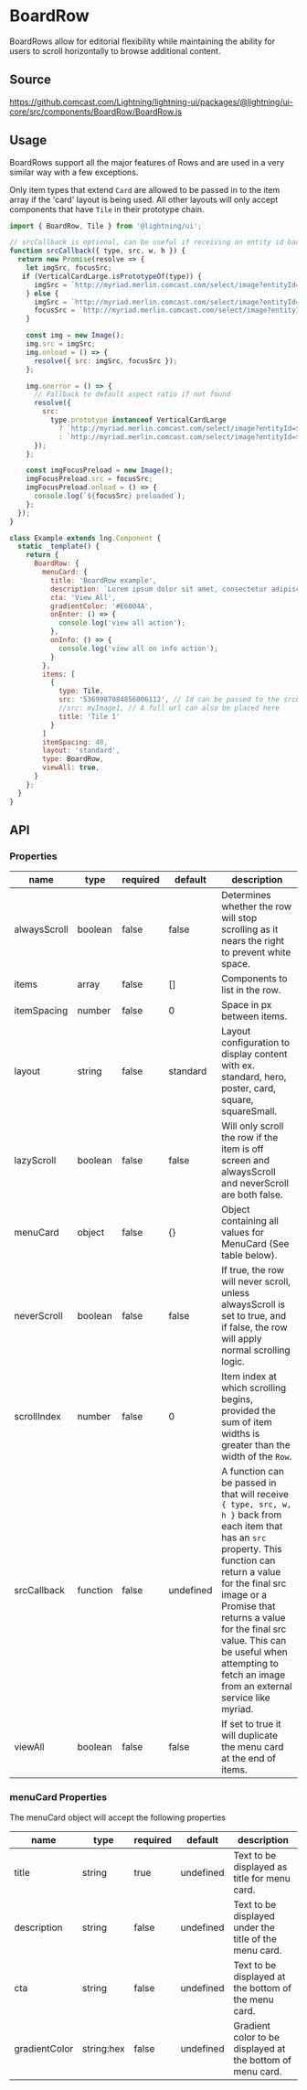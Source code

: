 
# BoardRow

BoardRows allow for editorial flexibility while maintaining the ability for users to scroll horizontally to browse additional content.

## Source

https://github.comcast.com/Lightning/lightning-ui/packages/@lightning/ui-core/src/components/BoardRow/BoardRow.js

## Usage

BoardRows support all the major features of Rows and are used in a very similar way with a few exceptions.

Only item types that extend `Card` are allowed to be passed in to the item array if the 'card' layout is being used. All other layouts will only accept components that have `Tile` in their prototype chain.

```js
import { BoardRow, Tile } from '@lightning/ui';

// srcCallback is optional, can be useful if receiving an entity id back from an API and transforming it into a src url for each item
function srcCallback({ type, src, w, h }) {
  return new Promise(resolve => {
    let imgSrc, focusSrc;
   if (VerticalCardLarge.isPrototypeOf(type)) {
      imgSrc = `http://myriad.merlin.comcast.com/select/image?entityId=${src}&width=${w}&ratio=3x2`;
    } else {
      imgSrc = `http://myriad.merlin.comcast.com/select/image?entityId=${src}&width=${w}&height=${h}&rule=title`;
      focusSrc = `http://myriad.merlin.comcast.com/select/image?entityId=${src}&width=${w}&height=${h}&rule=noTitle`;
    }

    const img = new Image();
    img.src = imgSrc;
    img.onload = () => {
      resolve({ src: imgSrc, focusSrc });
    };

    img.onerror = () => {
      // Fallback to default aspect ratio if not found
      resolve({
        src:
          type.prototype instanceof VerticalCardLarge
            ? `http://myriad.merlin.comcast.com/select/image?entityId=${src}&width=${w}&ratio=16x9&rule=noTitle`
            : `http://myriad.merlin.comcast.com/select/image?entityId=${src}&width=${w}&ratio=16x9`
      });
    };

    const imgFocusPreload = new Image();
    imgFocusPreload.src = focusSrc;
    imgFocusPreload.onload = () => {
      console.log(`${focusSrc} preloaded`);
    };
  });
}

class Example extends lng.Component {
  static _template() {
    return {
      BoardRow: {
        menuCard: {
          title: 'BoardRow example',
          description: `Lorem ipsum dolor sit amet, consectetur adipiscing elit. Aenean lobortis quam eget mi fermentum, a malesuada lectus convallis. Suspendisse potenti.`,
          cta: 'View All',
          gradientColor: '#E6004A',
          onEnter: () => {
            console.log('view all action');
          },
          onInfo: () => {
            console.log('view all on info action');
          }
        },
        items: [
          {
            type: Tile,
            src: '5369987084856006112', // Id can be passed to the srcCallback
            //src: myImage1, // A full url can also be placed here
            title: 'Tile 1'
          }
        ]
        itemSpacing: 40,
        layout: 'standard',
        type: BoardRow,
        viewAll: true,
      }
    };
  }
}
```

<Canvas>
  <Story id="patterns-boardrow--basic" />
</Canvas>

## API

### Properties

| name         | type     | required | default   | description                                                                                                                                                                                                                                                                                                                        |
| ------------ | -------- | -------- | --------- | ---------------------------------------------------------------------------------------------------------------------------------------------------------------------------------------------------------------------------------------------------------------------------------------------------------------------------------- |
| alwaysScroll | boolean  | false    | false     | Determines whether the row will stop scrolling as it nears the right to prevent white space.                                                                                                                                                                                                                                       |
| items        | array    | false    | []        | Components to list in the row.                                                                                                                                                                                                                                                                                                     |
| itemSpacing  | number   | false    | 0         | Space in px between items.                                                                                                                                                                                                                                                                                                         |
| layout       | string   | false    | standard  | Layout configuration to display content with ex. standard, hero, poster, card, square, squareSmall.                                                                                                                                                                                                                                |
| lazyScroll   | boolean  | false    | false     | Will only scroll the row if the item is off screen and alwaysScroll and neverScroll are both false.                                                                                                                                                                                                                                |
| menuCard     | object   | false    | {}        | Object containing all values for MenuCard (See table below).                                                                                                                                                                                                                                                                       |
| neverScroll  | boolean  | false    | false     | If true, the row will never scroll, unless alwaysScroll is set to true, and if false, the row will apply normal scrolling logic.                                                                                                                                                                                                   |
| scrollIndex  | number   | false    | 0         | Item index at which scrolling begins, provided the sum of item widths is greater than the width of the `Row`.                                                                                                                                                                                                                      |
| srcCallback  | function | false    | undefined | A function can be passed in that will receive `{ type, src, w, h }` back from each item that has an `src` property. This function can return a value for the final src image or a Promise that returns a value for the final src value. This can be useful when attempting to fetch an image from an external service like myriad. |
| viewAll      | boolean  | false    | false     | If set to true it will duplicate the menu card at the end of items.                                                                                                                                                                                                                                                                |

### menuCard Properties

The menuCard object will accept the following properties

| name          | type       | required | default   | description                                                |
| ------------- | ---------- | -------- | --------- | ---------------------------------------------------------- |
| title         | string     | true     | undefined | Text to be displayed as title for menu card.               |
| description   | string     | false    | undefined | Text to be displayed under the title of the menu card.     |
| cta           | string     | false    | undefined | Text to be displayed at the bottom of the menu card.       |
| gradientColor | string:hex | false    | undefined | Gradient color to be displayed at the bottom of menu card. |

